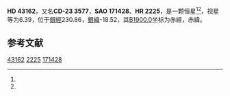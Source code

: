 {{Starbox begin
| name = HD 43162
}}
{{Starbox observe
| epoch = [[J2000.0|J2000.0]]
| constell = {{星座名待查}}<ref name=SIMBAD>{{cite web
 | url=http://simbad.u-strasbg.fr/simbad/sim-id?Ident=HR+2225
 | title=Pulsating variable Star
 | publisher=Centre de Données astronomiques de Strasbourg
 | work=SIMBAD
 | accessdate=2012-07-13
 | archive-date=2016-03-16
 | archive-url=https://web.archive.org/web/20160316114208/http://simbad.u-strasbg.fr/simbad/sim-id?Ident=HR%202225
 | dead-url=no
 }}</ref><ref name=DATA>{{cite web
 | url=http://vizier.u-strasbg.fr/viz-bin/VizieR-5?-out.add=.&-source=5050&-corr=PK=HR&-out.max=9999&HR=2225
 | title=VizieR Detailed Page
 | accessdate=2012-07-13
 | archive-date=2019-02-16
 | archive-url=https://web.archive.org/web/20190216112048/http://vizier.u-strasbg.fr/viz-bin/VizieR-5?-out.add=.&-source=5050&-corr=PK=HR&-out.max=9999&HR=2225
 | dead-url=no
 }}</ref>
| 星官 = 
| ra = {{RA|6|13|45.1}}<ref name=SIMBAD /><ref name=DATA />
| dec = {{DEC|-23|51|43}}<ref name=SIMBAD /><ref name=DATA />
| appmag_v = 6.39<ref name=SIMBAD /><ref name=DATA />
}}
{{Starbox character
| class = G5<ref name=SIMBAD /><ref name=DATA />
| b-v = 0.72<ref name=SIMBAD /><ref name=DATA />
| u-b = <ref name=SIMBAD /><ref name=DATA />
| r-i = <ref name=SIMBAD /><ref name=DATA />
| variable = 
}}
{{Starbox astrometry
| radial_v = 
| prop_mo_ra = 22
| parallax = 
| p_error = 
}}
{{Starbox catalog
| names =CD-23 3577，[[SAO星表|SAO]] 171428，[[HD星表|HD]] 43162，[[HR星表|HR]] 2225}}
{{Starbox reference |Simbad=HR+2225}}
{{Starbox end}}

'''HD 43162'''，又名'''CD-23 3577'''，'''SAO 171428'''、'''HR 2225'''，是一颗恒星<ref name=SIMBAD /><ref name=DATA />，视星等为6.39，位于[[銀道座標系|銀經]]230.86，[[銀道座標系|銀緯]]-18.52，其[[B1900.0|B1900.0]]坐标为赤經{{RA|6|9|37.3}}，赤緯{{DEC|-23|-18.52|12}}。

== 参考文献 ==
{{reflist}}

{{star-stub}}

[[Category:HD和HDE天體|43162]]
[[Category:HR天體|2225]]
[[Category:SAO天體|171428]]